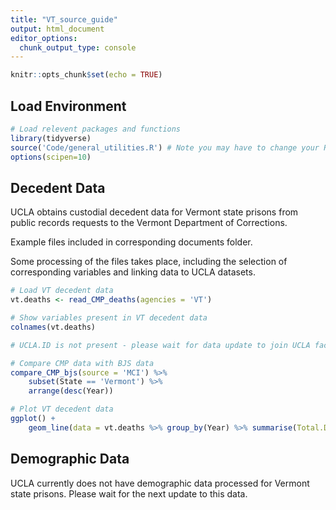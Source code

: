 ```yaml
---
title: "VT_source_guide"
output: html_document
editor_options: 
  chunk_output_type: console
---
```


```r
knitr::opts_chunk$set(echo = TRUE)
```

## Load Environment

```r
# Load relevent packages and functions
library(tidyverse)
source('Code/general_utilities.R') # Note you may have to change your Rmarkdown option for evaluate chunks to project instead of document
options(scipen=10)
```

## Decedent Data

UCLA obtains custodial decedent data for Vermont state prisons from public records requests to the Vermont Department of Corrections.

Example files included in corresponding documents folder. 

Some processing of the files takes place, including the selection of corresponding variables and linking data to UCLA datasets. 

```r
# Load VT decedent data
vt.deaths <- read_CMP_deaths(agencies = 'VT')

# Show variables present in VT decedent data
colnames(vt.deaths)

# UCLA.ID is not present - please wait for data update to join UCLA facility data

# Compare CMP data with BJS data
compare_CMP_bjs(source = 'MCI') %>%
    subset(State == 'Vermont') %>%
    arrange(desc(Year))

# Plot VT decedent data 
ggplot() +
    geom_line(data = vt.deaths %>% group_by(Year) %>% summarise(Total.Deaths = n()),aes(x = Year, y = Total.Deaths))

```


## Demographic Data

UCLA currently does not have demographic data processed for Vermont state prisons. Please wait for the next update to this data. 
